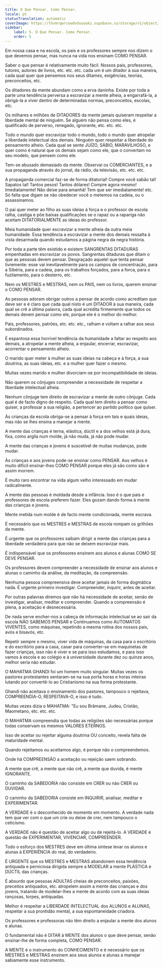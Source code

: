 ```yaml
---
title: O Que Pensar. Como Pensar.
locale: pt
statusTranslation: automatic
coverImage: https://lhvmrqwrcowdvduuaukz.supabase.co/storage/v1/object/public/strapi-uploads/small_cover-educacion-fundamental.webp-2d51a7828a2b1309555be27f7e2a61a0.webp
sidebar:
    label: 5. O Que Pensar. Como Pensar.
    order: 5
---
```

Em nossa casa e na escola, os pais e os professores sempre nos dizem o que devemos pensar, mas nunca na vida nos ensinam COMO PENSAR.

Saber o que pensar é relativamente muito fácil. Nossos pais, professores, tutores, autores de livros, etc. etc. etc. cada um é um ditador à sua maneira, cada qual quer que pensemos nos seus ditames, exigências, teorias, preconceitos, etc.

Os ditadores da mente abundam como a erva daninha. Existe por toda a parte uma tendência perversa a escravizar a mente alheia, a engarrafá-la, a obrigá-la a viver dentro de determinadas normas, preconceitos, escolas, etc.

Os milhares e milhões de DITADORES da mente jamais quiseram respeitar a liberdade mental de ninguém. Se alguém não pensa como eles, é qualificado de perverso, renegado, ignorante, etc. etc. etc.

Todo o mundo quer escravizar todo o mundo, todo o mundo quer atropelar a liberdade intelectual dos demais. Ninguém quer respeitar a liberdade do pensamento alheio. Cada qual se sente JUÍZO, SÁBIO, MARAVILHOSO, e quer como é natural que os demais sejam como ele, que o convertam no seu modelo, que pensem como ele.

Tem-se abusado demasiado da mente. Observai os COMERCIANTES, e a sua propaganda através do jornal, da rádio, da televisão, etc. etc. etc.

A propaganda comercial faz-se de forma ditatorial! Compre você sabão tal! Sapatos tal! Tantos pesos! Tantos dólares! Compre agora mesmo! Imediatamente! Não deixe para amanhã! Tem que ser imediatamente! etc. Só falta que digam se não obedecer você o metemos na cadeia, ou o assassinamos.

O pai quer meter ao filho as suas ideias à força e o professor de escola ralha, castiga e põe baixas qualificações se o rapaz ou a rapariga não aceitam DITATORIALMENTE as ideias do professor.

Meia humanidade quer escravizar a mente alheia da outra meia humanidade. Essa tendência a escravizar a mente dos demais ressalta à vista desarmada quando estudamos a página negra da negra história.

Por toda a parte têm existido e existem SANGRENTAS DITADURAS empenhadas em escravizar os povos. Sangrentas ditaduras que ditam o que as pessoas devem pensar. Desgraçado aquele! que tenta pensar livremente: esse vai inevitavelmente para os campos de concentração, para a Sibéria, para a cadeia, para os trabalhos forçados, para a forca, para o fuzilamento, para o desterro, etc.

Nem os MESTRES e MESTRAS, nem os PAIS, nem os livros, querem ensinar o COMO PENSAR.

As pessoas adoram obrigar outros a pensar de acordo como acreditam que deve ser e é claro que cada qual nisto é um DITADOR à sua maneira, cada qual se crê a última palavra, cada qual acredita firmemente que todos os demais devem pensar como ele, porque ele é o melhor do melhor.

Pais, professores, patrões, etc. etc. etc., ralham e voltam a ralhar aos seus subordinados.

É espantosa essa horrível tendência da humanidade a faltar ao respeito aos demais, a atropelar a mente alheia, a enjaular, encerrar, escravizar, acorrentar o pensamento alheio.

O marido quer meter à mulher as suas ideias na cabeça e à força, a sua doutrina, as suas ideias, etc. e a mulher quer fazer o mesmo.

Muitas vezes marido e mulher divorciam-se por incompatibilidade de ideias.

Não querem os cônjuges compreender a necessidade de respeitar a liberdade intelectual alheia.

Nenhum cônjuge tem direito de escravizar a mente de outro cônjuge. Cada qual é de facto digno de respeito. Cada qual tem direito a pensar como quiser, a professar a sua religião, a pertencer ao partido político que quiser.

Às crianças da escola obriga-se a pensar à força em tais e quais ideias, mas não se lhes ensina a manejar a mente.

A mente das crianças é terna, elástica, dúctil e a dos velhos está já dura, fixa, como argila num molde, já não muda, já não pode mudar.

A mente das crianças e jovens é suscetível de muitas mudanças, pode mudar.

Às crianças e aos jovens pode-se ensinar como PENSAR. Aos velhos é muito difícil ensinar-lhes COMO PENSAR porque eles já são como são e assim morrem.

É muito raro encontrar na vida algum velho interessado em mudar radicalmente.

A mente das pessoas é moldada desde a infância. Isso é o que pais e professores de escola preferem fazer. Eles gozam dando forma à mente das crianças e jovens.

Mente metida num molde é de facto mente condicionada, mente escrava.

É necessário que os MESTRES e MESTRAS de escola rompam os grilhões da mente.

É urgente que os professores saibam dirigir a mente das crianças para a liberdade verdadeira para que não se deixem escravizar mais.

É indispensável que os professores ensinem aos alunos e alunas COMO SE DEVE PENSAR.

Os professores devem compreender a necessidade de ensinar aos alunos e alunas o caminho da análise, da meditação, da compreensão.

Nenhuma pessoa compreensiva deve aceitar jamais de forma dogmática nada. É urgente primeiro investigar. Compreender, inquirir, antes de aceitar.

Por outras palavras diremos que não há necessidade de aceitar, senão de investigar, analisar, meditar e compreender. Quando a compreensão é plena, a aceitação é desnecessária.

De nada serve encher-nos a cabeça de informação intelectual se ao sair da escola NÃO SABEMOS PENSAR e Continuamos como AUTOMATOS VIVENTES, como máquinas, repetindo a mesma rotina dos nossos pais, avós e bisavós, etc.

Repetir sempre o mesmo, viver vida de máquinas, da casa para o escritório e do escritório para a casa, casar para converter-se em maquinetas de fazer crianças, isso não é viver e se para isso estudamos, e para isso vamos à escola e ao colégio e à universidade durante dez ou quinze anos, melhor seria não estudar.

O MAHATMA GHANDI foi um homem muito singular. Muitas vezes os pastores protestantes sentaram-se na sua porta horas e horas inteiras lutando por convertê-lo ao Cristianismo na sua forma protestante.

Ghandi não aceitava o ensinamento dos pastores, tampouco o rejeitava, COMPREENDIA-O, RESPEITAVA-O, e isso é tudo.

Muitas vezes dizia o MAHATMA: "Eu sou Brâmane, Judeu, Cristão, Maometano, etc. etc. etc.

O MAHATMA compreendia que todas as religiões são necessárias porque todas conservam os mesmos VALORES ETERNOS.

Isso de aceitar ou rejeitar alguma doutrina OU conceito, revela falta de maturidade mental.

Quando rejeitamos ou aceitamos algo, é porque não o compreendemos.

Onde há COMPREENSÃO a aceitação ou rejeição saem sobrando.

A mente que crê, a mente que não crê, a mente que duvida, é mente IGNORANTE.

O caminho da SABEDORIA não consiste em CRER ou não CRER ou DUVIDAR.

O caminho da SABEDORIA consiste em INQUIRIR, analisar, meditar e EXPERIMENTAR.

A VERDADE é o desconhecido de momento em momento. A verdade nada tem que ver com o que um crie ou deixe de crer, nem tampouco o ceticismo.

A VERDADE não é questão de aceitar algo ou de rejeitá-lo. A VERDADE é questão de EXPERIMENTAR, VIVENCIAR, COMPREENDER.

Todo o esforço dos MESTRES deve em última síntese levar os alunos e alunas à EXPERIÊNCIA do real, do verdadeiro.

É URGENTE que os MESTRES e MESTRAS abandonem essa tendência antiquada e perniciosa dirigida sempre a MODELAR a mente PLÁSTICA e DÚCTIL das crianças.

É absurdo que pessoas ADULTAS cheias de preconceitos, paixões, preceitos antiquados, etc. atropelem assim a mente das crianças e dos jovens, tratando de modelar-lhes a mente de acordo com as suas ideias rançosas, torpes, antiquadas.

Melhor é respeitar a LIBERDADE INTELECTUAL dos ALUNOS e ALUNAS, respeitar a sua prontidão mental, a sua espontaneidade criadora.

Os professores e professoras não têm direito a enjaular a mente dos alunos e alunas.

O fundamental não é DITAR à MENTE dos alunos o que deve pensar, senão ensinar-lhe de forma completa, COMO PENSAR.

A MENTE é o instrumento do CONHECIMENTO e é necessário que os MESTRES e MESTRAS ensinem aos seus alunos e alunas a manejar sabiamente esse instrumento.

